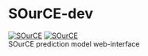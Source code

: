 # SOurCE-dev
[![SOurCE](https://img.shields.io/badge/SOurCE-0.2.3.9001-blue.svg)](https://github.com/hvdboorn/SOurCE-dev/)
[![SOurCE](https://img.shields.io/badge/progress-43%25-orange.svg)](https://github.com/hvdboorn/SOurCE-dev/)  
SOurCE prediction model web-interface
